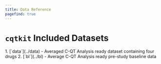 ```yaml
---
title: Data Reference
pagefind: true
---
```



# `cqtkit` Included Datasets

<Steps>
1. [`data`](../data) - Averaged C-QT Analysis ready dataset containing four drugs
2. [`bl`](../bl) - Average C-QT Analysis ready pre-study baseline data 
</Steps>

